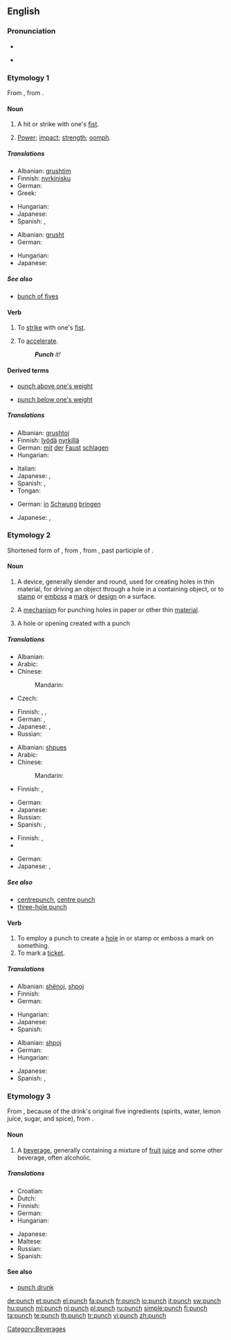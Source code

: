 ==English==
{{wikipedia}}

===Pronunciation===
* {{audio|en-us-punch.ogg|Audio (US)}}

* {{rhymes|ʌntʃ}}

===Etymology 1===
From {{etyl|fro|en}} {{term|ponchonner||to punch|lang=fro}}, from {{term|ponchon||pointed tool|lang=fro}}.

====Noun====
{{en-noun|punches|-}}

# {{countable}} A hit or strike with one's [[fist]].
# {{uncountable}} [[power|Power]]; [[impact]]; [[strength]]; [[oomph]].

=====Translations=====
{{trans-top|hit or strike with one's fist}}
* Albanian: [[grushtim]]
* Finnish: [[nyrkinisku]]
* German: {{t+|de|Faustschlag|m}}
* Greek: {{t+|el|μπουνιά}}
{{trans-mid}}
* Hungarian: {{t+|hu|ütés}}
* Japanese: {{t-|ja|殴打|tr=ōda}}
* Spanish: {{t+|es|puñetazo|m}},  {{t-|es|puñete|m}}
{{trans-bottom}}

{{trans-top|power; impact; strength; oomph}}
* Albanian: [[grusht]]
* German: {{t+|de|Schwung|m}}
{{trans-mid}}
* Hungarian: {{t+|hu|energia}}
* Japanese: {{t-|ja|勢い|tr=ikioi}}
{{trans-bottom}}

=====See also=====
* [[bunch of fives]]

====Verb====
{{en-verb|punches|punching|punched|punched}}

# To [[strike]] with one's [[fist]].
# {{informal}} To [[accelerate]].
#: '''''Punch''' it!''

====Derived terms====
{{rel-top|Terms derived from ''punch'' (verb, etymology 1)}}
* [[punch above one's weight]]
{{rel-mid}}
* [[punch below one's weight]]
{{rel-bottom}}

=====Translations=====
{{rfc-level|Translations at L4+ not in L3 POS section|lang=en}}
{{trans-top|To strike something or someone with one's fist}}
* Albanian: [[grushtoj]]
* Finnish: [[lyödä]] [[nyrkillä]]
* German: [[mit]] [[der]] [[Faust]] [[schlagen]]
* Hungarian: {{t+|hu|üt}}
{{trans-mid}}
* Italian: {{t-|it|dare un pugno}}
* Japanese: {{qualifier|colloquial}} {{t-|ja|殴る|tr=naguru}}, {{qualifier|literal}} {{t|ja|殴打する|tr=ōdasuru}}
* Spanish: {{t-|es|punzonar}},  {{t|es|dar un puñetazo}}
* Tongan: {{tø|to|hoka|xs=Tongan}}
{{trans-bottom}}

{{trans-top|To accelerate}}
* German: [[in]] [[Schwung]] [[bringen]]
{{trans-mid}}
* Japanese: {{t|ja|加速する|tr=kasokusuru}}, {{t|ja|勢いをつける|tr=ikioi o tsukeru}}
{{trans-bottom}}

===Etymology 2===
Shortened form of {{term|puncheon|lang=en}}, from {{etyl|fro|en}} {{term|ponchon||pointed tool|lang=fro}}, from {{etyl|la|en}} {{term|punctus|lang=la}}, past participle of {{term|pungere||to prick|lang=la}}.

====Noun====
{{en-noun|es}}

# {{countable}} A device, generally slender and round, used for creating holes in thin material, for driving an object through a hole in a containing object, or to [[stamp]] or [[emboss]] a [[mark]] or [[design]] on a surface.
# {{countable}} A [[mechanism]] for punching holes in paper or other thin [[material]].
# {{countable}} A hole or opening created with a punch

=====Translations=====
{{trans-top|device for creating holes in thin material}}
* Albanian: {{t+|sq|bularës|xs=Albanian}}
* Arabic: {{t|ar|خرامة|f|tr=kharraama}}
* Chinese:
*: Mandarin: {{t|cmn|打孔器|tr=dǎkǒngqì|sc=Hani}}
* Czech: {{t-|cs|důlčík|m}}
{{trans-mid}}
* Finnish: {{t-|fi|lävistin}}, {{t|fi|rei'ittäjä}}, {{t+|fi|rei'itin}}
* German: {{t+|de|Lochzange|f}},  {{t+|de|Locher|m}}
* Japanese: {{t|ja|穴開け器|tr=anaakeki}}, {{t|ja|パンチ|tr=panchi}}
* Russian: {{t|ru|дырокол|m|tr=dyrokól}}
{{trans-bottom}}

{{trans-top|mechanism for punching holes in paper}}
* Albanian: [[shpues]]
* Arabic: {{t|ar|خرامة|f|tr=kharraama}}
* Chinese:
*: Mandarin: {{t|cmn|打孔器|tr=dǎkǒngqì|sc=Hani}}
* Finnish: {{t|fi|rei'ittäjä}}, {{t+|fi|rei'itin}}
{{trans-mid}}
* German: {{t+|de|Locher|m}}
* Japanese: {{t|ja|穴開け|tr=anaake}}
* Russian: {{t|ru|дырокол|m|tr=dyrokól}}
* Spanish: {{t-|es|sacabocado|m}},  {{t|es|perforadora|f}}
{{trans-bottom}}

{{trans-top|hole or opening created with a punch}}
* Finnish: {{t+|fi|reikä}}, {{t+|fi|läpi}}
* {{trreq|French}}
{{trans-mid}}
* German: {{t-|de|Lochung|f}}
* Japanese: {{t+|ja|穴|tr=ana}}, {{qualifier|literal}} {{t|ja|穿孔|tr=senkō}}
{{trans-bottom}}

=====See also=====
* [[centrepunch]], [[centre punch]]
* [[three-hole punch]]

====Verb====
{{en-verb|punches|punching|punched|punched}}

# To employ a punch to create a [[hole]] in or stamp or emboss a mark on something.
# To mark a [[ticket]].

=====Translations=====
{{trans-top|employ a punch to create a hole}}
* Albanian: [[shënoj]], [[shpoj]]
* Finnish: {{t+|fi|rei'ittää}}
* German: {{t-|de|lochen}}
{{trans-mid}}
* Hungarian: {{t-|hu|lyukaszt}}
* Japanese: {{t|ja|パンチする}}
* Spanish: {{t+|es|perforar}}
{{trans-bottom}}

{{trans-top|mark a ticket}}
* Albanian: [[shpoj]]
* German: {{t|de|abstempeln}}
* Hungarian: {{t-|hu|lyukaszt}}
{{trans-mid}}
* Japanese: {{t|ja|パンチする|tr=panchi suru}}
* Spanish: {{t+|es|picar}}, {{t-|es|taladrar}}
{{trans-bottom}}

===Etymology 3===
From {{etyl|hi|en}} {{term|sc=Deva|पाँच||five|tr=pāñć|lang=hi}}, because of the drink's original five ingredients (spirits, water, lemon juice, sugar, and spice), from {{etyl|sa|en}} {{term|sc=Deva|पञ्चन्|tr=páñcan|lang=sa}}.

====Noun====
{{en-noun|-}}

# {{uncountable}} A [[beverage]], generally containing a mixture of [[fruit]] [[juice]] and some other beverage, often alcoholic.

=====Translations=====
{{trans-top|beverage}}
* Croatian: {{t-|hr|punč|m}}
* Dutch: {{t+|nl|punch|m}}
* Finnish: {{t-|fi|booli}}
* German: {{t-|de|Punsch|m}}
* Hungarian: {{t-|hu|puncs}}
{{trans-mid}}
* Japanese: {{t|ja|パンチ|tr=panchi}}
* Maltese: {{t|mt|panċ|m|xs=Maltese}}
* Russian: {{t+|ru|пунш|m}}
* Spanish: {{t+|es|ponche|m}}
{{trans-bottom}}

====See also====
* [[punch drunk]]

[[Category:Beverages]]

[[de:punch]]
[[et:punch]]
[[el:punch]]
[[fa:punch]]
[[fr:punch]]
[[io:punch]]
[[it:punch]]
[[sw:punch]]
[[hu:punch]]
[[ml:punch]]
[[nl:punch]]
[[pl:punch]]
[[ru:punch]]
[[simple:punch]]
[[fi:punch]]
[[ta:punch]]
[[te:punch]]
[[th:punch]]
[[tr:punch]]
[[vi:punch]]
[[zh:punch]]